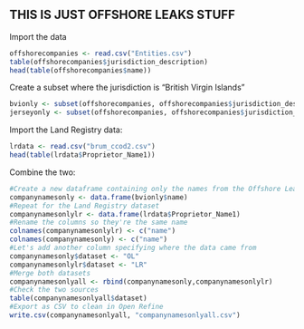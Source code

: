 

## THIS IS JUST OFFSHORE LEAKS STUFF

Import the data

```r
offshorecompanies <- read.csv("Entities.csv")
table(offshorecompanies$jurisdiction_description)
head(table(offshorecompanies$name))
```

Create a subset where the jurisdiction is "British Virgin Islands"

```r
bvionly <- subset(offshorecompanies, offshorecompanies$jurisdiction_description == 'British Virgin Islands')
jerseyonly <- subset(offshorecompanies, offshorecompanies$jurisdiction_description == 'Jersey')
```

Import the Land Registry data:

```r
lrdata <- read.csv("brum_ccod2.csv")
head(table(lrdata$Proprietor_Name1))
```

Combine the two:


```r
#Create a new dataframe containing only the names from the Offshore Leaks subset
companynamesonly <- data.frame(bvionly$name)
#Repeat for the Land Registry dataset
companynamesonlylr <- data.frame(lrdata$Proprietor_Name1)
#Rename the columns so they're the same name
colnames(companynamesonlylr) <- c("name")
colnames(companynamesonly) <- c("name")
#Let's add another column specifying where the data came from
companynamesonly$dataset <- "OL"
companynamesonlylr$dataset <- "LR"
#Merge both datasets
companynamesonlyall <- rbind(companynamesonly,companynamesonlylr)
#Check the two sources
table(companynamesonlyall$dataset)
#Export as CSV to clean in Open Refine
write.csv(companynamesonlyall, "companynamesonlyall.csv")
```
